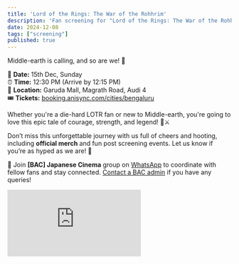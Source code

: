 ```yaml
---
title: 'Lord of the Rings: The War of the Rohhrim'
description: 'Fan screening for "Lord of the Rings: The War of the Rohhrim" animated movie'
date: 2024-12-08
tags: ["screening"]
published: true
---
```


Middle-earth is calling, and so are we! 🏰

📅 **Date:** 15th Dec, Sunday \
⏰ **Time:** 12:30 PM (Arrive by 12:15 PM) \
📍 **Location:** Garuda Mall, Magrath Road, Audi 4 \
🎟️ **Tickets:** <a href="https://booking.anisync.com/cities/bengaluru" target="_blank" rel="noopener noreferrer">booking.anisync.com/cities/bengaluru</a>

Whether you're a die-hard LOTR fan or new to Middle-earth, you're going to love this epic tale of courage, strength, and legend! 💪⚔️

Don’t miss this unforgettable journey with us full of cheers and hooting, including **official merch** and fun post screening events. Let us know if you’re as hyped as we are! 🐴

📢 Join **[BAC] Japanese Cinema** group on [WhatsApp](/socials) to coordinate with fellow fans and stay connected. 
[Contact a BAC admin](/contact-us) if you have any queries!

<iframe style={{'width': '100%', 'aspect-ratio': '16/9'}} src="https://www.youtube.com/embed/gCUg6Td5fgQ" frameborder="0" allow="accelerometer; clipboard-write; encrypted-media; gyroscope; picture-in-picture"></iframe>

